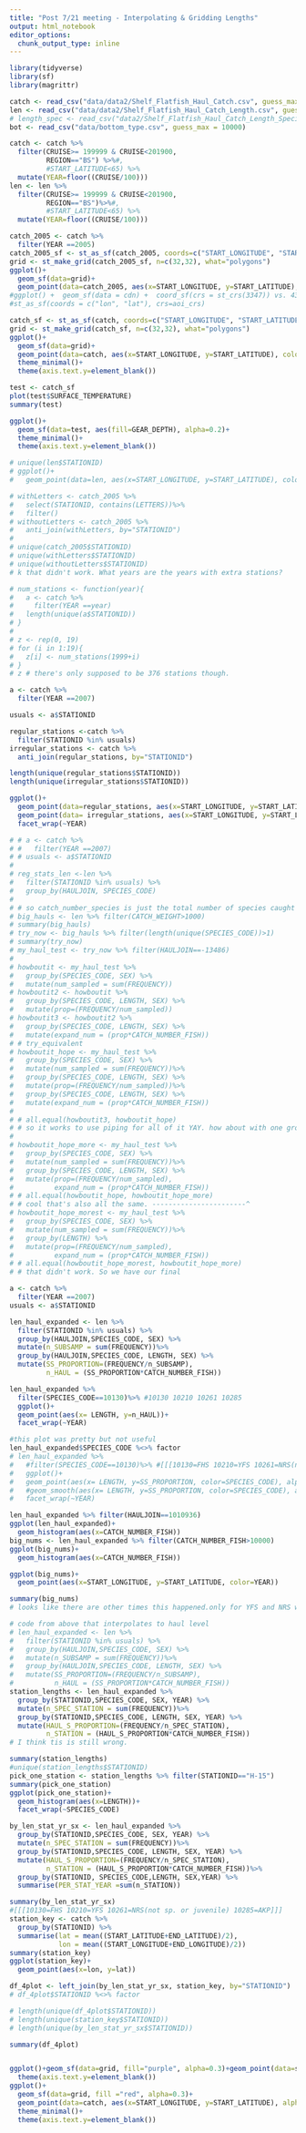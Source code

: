 ```yaml
---
title: "Post 7/21 meeting - Interpolating & Gridding Lengths"
output: html_notebook
editor_options: 
  chunk_output_type: inline
---
```


```r
library(tidyverse)
library(sf)
library(magrittr)
```

```r
catch <- read_csv("data/data2/Shelf_Flatfish_Haul_Catch.csv", guess_max = 10000)
len <- read_csv("data/data2/Shelf_Flatfish_Haul_Catch_Length.csv", guess_max = 10000)
# length_spec <- read_csv("data2/Shelf_Flatfish_Haul_Catch_Length_Specimen.csv", guess_max = 10000)
bot <- read_csv("data/bottom_type.csv", guess_max = 10000)
```

```r
catch <- catch %>%
  filter(CRUISE>= 199999 & CRUISE<201900,
         REGION=="BS") %>%#, 
         #START_LATITUDE<65) %>%
  mutate(YEAR=floor((CRUISE/100)))
len <- len %>%
  filter(CRUISE>= 199999 & CRUISE<201900,
         REGION=="BS")%>%#, 
         #START_LATITUDE<65) %>%
  mutate(YEAR=floor((CRUISE/100)))
```

```r
catch_2005 <- catch %>%
  filter(YEAR ==2005)
catch_2005_sf <- st_as_sf(catch_2005, coords=c("START_LONGITUDE", "START_LATITUDE"), crs=3571) #3571 is bs
grid <- st_make_grid(catch_2005_sf, n=c(32,32), what="polygons")
ggplot()+
  geom_sf(data=grid)+
  geom_point(data=catch_2005, aes(x=START_LONGITUDE, y=START_LATITUDE), color="blue", alpha=0.2)
#ggplot() +  geom_sf(data = cdn) +  coord_sf(crs = st_crs(3347)) vs. 4326
#st_as_sf(coords = c("lon", "lat"), crs=aoi_crs) 
```

```r
catch_sf <- st_as_sf(catch, coords=c("START_LONGITUDE", "START_LATITUDE"), crs=3571) #3571 is bs crs
grid <- st_make_grid(catch_sf, n=c(32,32), what="polygons")
ggplot()+
  geom_sf(data=grid)+
  geom_point(data=catch, aes(x=START_LONGITUDE, y=START_LATITUDE), color="blue", alpha=0.1)+
  theme_minimal()+
  theme(axis.text.y=element_blank())
```


```r
test <- catch_sf 
plot(test$SURFACE_TEMPERATURE)
summary(test)

ggplot()+
  geom_sf(data=test, aes(fill=GEAR_DEPTH), alpha=0.2)+
  theme_minimal()+
  theme(axis.text.y=element_blank())
```


```r
# unique(len$STATIONID)
# ggplot()+
#   geom_point(data=len, aes(x=START_LONGITUDE, y=START_LATITUDE), color="blue", alpha=0.2)

# withLetters <- catch_2005 %>%
#   select(STATIONID, contains(LETTERS))%>%
#   filter()
# withoutLetters <- catch_2005 %>%
#   anti_join(withLetters, by="STATIONID")
# 
# unique(catch_2005$STATIONID)
# unique(withLetters$STATIONID)
# unique(withoutLetters$STATIONID)
# k that didn't work. What years are the years with extra stations?

# num_stations <- function(year){
#   a <- catch %>%
#     filter(YEAR ==year)
#   length(unique(a$STATIONID))
# }
# 
# z <- rep(0, 19)
# for (i in 1:19){
#   z[i] <- num_stations(1999+i)
# }
# z # there's only supposed to be 376 stations though.

a <- catch %>%
  filter(YEAR ==2007)

usuals <- a$STATIONID

regular_stations <-catch %>%
  filter(STATIONID %in% usuals)
irregular_stations <- catch %>%
  anti_join(regular_stations, by="STATIONID")

length(unique(regular_stations$STATIONID))
length(unique(irregular_stations$STATIONID))

ggplot()+
  geom_point(data=regular_stations, aes(x=START_LONGITUDE, y=START_LATITUDE), color="red", alpha=0.2)+
  geom_point(data= irregular_stations, aes(x=START_LONGITUDE, y=START_LATITUDE), color="blue")+
  facet_wrap(~YEAR)

```

```r
# # a <- catch %>%
# #   filter(YEAR ==2007)
# # usuals <- a$STATIONID
# 
# reg_stats_len <-len %>%
#   filter(STATIONID %in% usuals) %>%
#   group_by(HAULJOIN, SPECIES_CODE)
#   
# # so catch_number_species is just the total number of species caught that are lengthed?
# big_hauls <- len %>% filter(CATCH_WEIGHT>1000)
# summary(big_hauls)
# try_now <- big_hauls %>% filter(length(unique(SPECIES_CODE))>1)
# summary(try_now)
# my_haul_test <- try_now %>% filter(HAULJOIN==-13486)
# 
# howboutit <- my_haul_test %>%
#   group_by(SPECIES_CODE, SEX) %>%
#   mutate(num_sampled = sum(FREQUENCY))
# howboutit2 <- howboutit %>%
#   group_by(SPECIES_CODE, LENGTH, SEX) %>%
#   mutate(prop=(FREQUENCY/num_sampled))
# howboutit3 <- howboutit2 %>%
#   group_by(SPECIES_CODE, LENGTH, SEX) %>%
#   mutate(expand_num = (prop*CATCH_NUMBER_FISH))
# # try_equivalent
# howboutit_hope <- my_haul_test %>%
#   group_by(SPECIES_CODE, SEX) %>%
#   mutate(num_sampled = sum(FREQUENCY))%>%
#   group_by(SPECIES_CODE, LENGTH, SEX) %>%
#   mutate(prop=(FREQUENCY/num_sampled))%>%
#   group_by(SPECIES_CODE, LENGTH, SEX) %>%
#   mutate(expand_num = (prop*CATCH_NUMBER_FISH))
# 
# # all.equal(howboutit3, howboutit_hope)
# # so it works to use piping for all of it YAY. how about with one grouping?------v
# 
# howboutit_hope_more <- my_haul_test %>%
#   group_by(SPECIES_CODE, SEX) %>%
#   mutate(num_sampled = sum(FREQUENCY))%>%
#   group_by(SPECIES_CODE, LENGTH, SEX) %>%
#   mutate(prop=(FREQUENCY/num_sampled),
#          expand_num = (prop*CATCH_NUMBER_FISH))
# # all.equal(howboutit_hope, howboutit_hope_more)
# # cool that's also all the same. -----------------------^
# howboutit_hope_morest <- my_haul_test %>%
#   group_by(SPECIES_CODE, SEX) %>%
#   mutate(num_sampled = sum(FREQUENCY))%>%
#   group_by(LENGTH) %>%
#   mutate(prop=(FREQUENCY/num_sampled),
#          expand_num = (prop*CATCH_NUMBER_FISH))
# # all.equal(howboutit_hope_morest, howboutit_hope_more)
# # that didn't work. So we have our final
```

```r
a <- catch %>%
  filter(YEAR ==2007)
usuals <- a$STATIONID

len_haul_expanded <- len %>%
  filter(STATIONID %in% usuals) %>%
  group_by(HAULJOIN,SPECIES_CODE, SEX) %>%
  mutate(n_SUBSAMP = sum(FREQUENCY))%>%
  group_by(HAULJOIN,SPECIES_CODE, LENGTH, SEX) %>%
  mutate(SS_PROPORTION=(FREQUENCY/n_SUBSAMP),
         n_HAUL = (SS_PROPORTION*CATCH_NUMBER_FISH))
```

```r
len_haul_expanded %>%
  filter(SPECIES_CODE==10130)%>% #10130 10210 10261 10285
  ggplot()+
  geom_point(aes(x= LENGTH, y=n_HAUL))+
  facet_wrap(~YEAR)
```

```r
#this plot was pretty but not useful
len_haul_expanded$SPECIES_CODE %<>% factor
# len_haul_expanded %>%
#   #filter(SPECIES_CODE==10130)%>% #[[[10130=FHS 10210=YFS 10261=NRS(not sp. or juvenile) 10285=AKP]]]
#   ggplot()+
#   geom_point(aes(x= LENGTH, y=SS_PROPORTION, color=SPECIES_CODE), alpha=0.2)+
#   #geom_smooth(aes(x= LENGTH, y=SS_PROPORTION, color=SPECIES_CODE), alpha=0.2)+
#   facet_wrap(~YEAR)
```

```r
len_haul_expanded %>% filter(HAULJOIN==1010936)
ggplot(len_haul_expanded)+
  geom_histogram(aes(x=CATCH_NUMBER_FISH))
big_nums <- len_haul_expanded %>% filter(CATCH_NUMBER_FISH>10000)
ggplot(big_nums)+
  geom_histogram(aes(x=CATCH_NUMBER_FISH))

ggplot(big_nums)+
  geom_point(aes(x=START_LONGITUDE, y=START_LATITUDE, color=YEAR))

summary(big_nums)
# looks like there are other times this happened.only for YFS and NRS which makes sense
```

```r
# code from above that interpolates to haul level
# len_haul_expanded <- len %>%
#   filter(STATIONID %in% usuals) %>%
#   group_by(HAULJOIN,SPECIES_CODE, SEX) %>%
#   mutate(n_SUBSAMP = sum(FREQUENCY))%>%
#   group_by(HAULJOIN,SPECIES_CODE, LENGTH, SEX) %>%
#   mutate(SS_PROPORTION=(FREQUENCY/n_SUBSAMP),
#          n_HAUL = (SS_PROPORTION*CATCH_NUMBER_FISH))
station_lengths <- len_haul_expanded %>%
  group_by(STATIONID,SPECIES_CODE, SEX, YEAR) %>%
  mutate(n_SPEC_STATION = sum(FREQUENCY))%>%
  group_by(STATIONID,SPECIES_CODE, LENGTH, SEX, YEAR) %>%
  mutate(HAUL_S_PROPORTION=(FREQUENCY/n_SPEC_STATION),
         n_STATION = (HAUL_S_PROPORTION*CATCH_NUMBER_FISH))
# I think tis is still wrong.
```

```r
summary(station_lengths)
#unique(station_lengths$STATIONID)
pick_one_station <- station_lengths %>% filter(STATIONID=="H-15")
summary(pick_one_station)
ggplot(pick_one_station)+
  geom_histogram(aes(x=LENGTH))+
  facet_wrap(~SPECIES_CODE)
```

```r
by_len_stat_yr_sx <- len_haul_expanded %>%
  group_by(STATIONID,SPECIES_CODE, SEX, YEAR) %>%
  mutate(n_SPEC_STATION = sum(FREQUENCY))%>%
  group_by(STATIONID,SPECIES_CODE, LENGTH, SEX, YEAR) %>%
  mutate(HAUL_S_PROPORTION=(FREQUENCY/n_SPEC_STATION),
         n_STATION = (HAUL_S_PROPORTION*CATCH_NUMBER_FISH))%>%
  group_by(STATIONID, SPECIES_CODE,LENGTH, SEX,YEAR) %>%
  summarise(PER_STAT_YEAR =sum(n_STATION))
```

```r
summary(by_len_stat_yr_sx)
#[[[10130=FHS 10210=YFS 10261=NRS(not sp. or juvenile) 10285=AKP]]]
station_key <- catch %>%
  group_by(STATIONID) %>%
  summarise(lat = mean((START_LATITUDE+END_LATITUDE)/2),
            lon = mean((START_LONGITUDE+END_LONGITUDE)/2))
summary(station_key)
ggplot(station_key)+
  geom_point(aes(x=lon, y=lat))

df_4plot <- left_join(by_len_stat_yr_sx, station_key, by="STATIONID")
# df_4plot$STATIONID %<>% factor

# length(unique(df_4plot$STATIONID))
# length(unique(station_key$STATIONID))
# length(unique(by_len_stat_yr_sx$STATIONID))

summary(df_4plot)


ggplot()+geom_sf(data=grid, fill="purple", alpha=0.3)+geom_point(data=station_key, aes(x=lon, y=lat)) + theme_minimal() +
  theme(axis.text.y=element_blank())
ggplot()+
  geom_sf(data=grid, fill ="red", alpha=0.3)+
  geom_point(data=catch, aes(x=START_LONGITUDE, y=START_LATITUDE), alpha=0.1)+
  theme_minimal()+
  theme(axis.text.y=element_blank())
```




